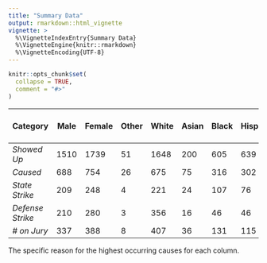 ```yaml
---
title: "Summary Data"
output: rmarkdown::html_vignette
vignette: >
  %\VignetteIndexEntry{Summary Data}
  %\VignetteEngine{knitr::rmarkdown}
  %\VignetteEncoding{UTF-8}
---
```


```r
knitr::opts_chunk$set(
  collapse = TRUE,
  comment = "#>"
)
```

| Category | Male | Female | Other | White | Asian | Black | Hispanic | Other* | North I-30 | South I-30 | Split I-30 | 18-30 | 31-40 | 41-50 | 51-60 | 61+ |
| -------- | ---- | ------ | ----- | ----- | ----- | ----- | -------- | ------ | ---------- | ---------- | ---------- | ----- | ----- | ----- | ----- | --- |
| *Showed Up* | 1510 | 1739 | 51 | 1648 | 200 | 605 | 639 | 208 | 2166 | 1027 | 106 | 636 | 623 | 664 | 812 | 565 |
| *Caused* | 688 | 754 | 26 | 675 | 75 | 316 | 302 | 93 | 928 | 488 | 52 | 329 | 334 | 319 | 365 | 277 |
| *State Strike* | 209 | 248 | 4 | 221 | 24 | 107 | 76 | 33 | 304 | 147 | 10 | 107 | 87 | 81 | 109 | 77 |
| *Defense Strike* | 210 | 280 | 3 | 356 | 16 | 46 | 46 | 29 | 353 | 123 | 17 | 67 | 71 | 113 | 149 | 93 |
| *# on Jury* | 337 | 388 | 8 | 407 | 36 | 131 | 115 | 44 | 494 | 215 | 23 | 133 | 125 | 163 | 193 | 119 |

The specific reason for the highest occurring causes for each column.
